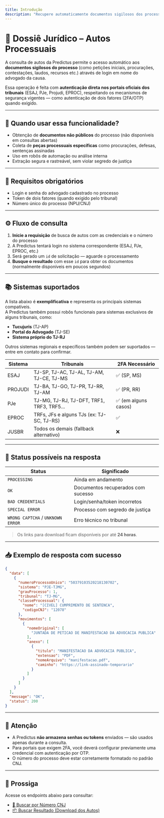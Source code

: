 ```yaml
---
title: Introdução
description: "Recupere automaticamente documentos sigilosos dos processos judiciais utilizando login de advogado e autenticação em dois fatores."
---
```


# 📂 Dossiê Jurídico – Autos Processuais

A consulta de autos da Predictus permite o acesso automático aos **documentos sigilosos do processo** (como petições iniciais, procurações, contestações, laudos, recursos etc.) através de login em nome do advogado da causa.

Essa operação é feita com **autenticação direta nos portais oficiais dos tribunais** (ESAJ, PJe, Projudi, EPROC), respeitando os mecanismos de segurança vigentes — como autenticação de dois fatores (2FA/OTP) quando exigido.

---

## 🧠 Quando usar essa funcionalidade?

- Obtenção de **documentos não públicos** do processo (não disponíveis em consultas abertas)
- Coleta de **peças processuais específicas** como procurações, defesas, sentenças assinadas
- Uso em robôs de automação ou análise interna
- Extração segura e rastreável, sem violar segredo de justiça

---

## 🔐 Requisitos obrigatórios

- Login e senha do advogado cadastrado no processo
- Token de dois fatores (quando exigido pelo tribunal)
- Número único do processo (NPU/CNJ)

---

## ⚙️ Fluxo de consulta

1. **Inicie a requisição** de busca de autos com as credenciais e o número do processo
2. A Predictus tentará login no sistema correspondente (ESAJ, PJe, EPROC, etc.)
3. Será gerado um `id` de solicitação — aguarde o processamento
4. **Busque o resultado** com esse `id` para obter os documentos (normalmente disponíveis em poucos segundos)

---

## 📚 Sistemas suportados

A lista abaixo é **exemplificativa** e representa os principais sistemas compatíveis.  
A Predictus também possui robôs funcionais para sistemas exclusivos de alguns tribunais, como:

- **Tucujuris** (TJ-AP)
- **Portal do Advogado** (TJ-SE)
- **Sistema próprio do TJ-RJ**

Outros sistemas regionais e específicos também podem ser suportados — entre em contato para confirmar.

| Sistema | Tribunais | 2FA Necessário |
|--------|-----------|----------------|
| ESAJ   | TJ-SP, TJ-AC, TJ-AL, TJ-AM, TJ-CE, TJ-MS | ✅ (SP, MS) |
| PROJUDI | TJ-BA, TJ-GO, TJ-PR, TJ-RR, TJ-AM | ✅ (PR, RR) |
| PJe    | TJ-MG, TJ-RJ, TJ-DFT, TRF1, TRF3, TRF5... | ✅ (em alguns casos) |
| EPROC  | TRFs, JFs e alguns TJs (ex: TJ-SC, TJ-RS) | ✅ |
| JUSBR  | Todos os demais (fallback alternativo) | ❌ |

---

## 🔄 Status possíveis na resposta

| Status | Significado |
|--------|-------------|
| `PROCESSING` | Ainda em andamento |
| `OK`         | Documentos recuperados com sucesso |
| `BAD CREDENTIALS` | Login/senha/token incorretos |
| `SPECIAL ERROR` | Processo com segredo de justiça |
| `WRONG CAPTCHA` / `UNKNOWN ERROR` | Erro técnico no tribunal |

> Os links para download ficam disponíveis por até **24 horas**.

---

## 📥 Exemplo de resposta com sucesso

```json
{
  "data": [
    {
      "numeroProcessoUnico": "50379103520218130702",
      "sistema": "PJE-TJMG",
      "grauProcesso": 1,
      "tribunal": "TJ-MG",
      "classeProcessual": {
        "nome": "[CIVEL] CUMPRIMENTO DE SENTENCA",
        "codigoCNJ": "12078"
      },
      "movimentos": [
        {
          "nomeOriginal": [
            "JUNTADA DE PETICAO DE MANIFESTACAO DA ADVOCACIA PUBLICA"
          ],
          "anexo": [
            {
              "titulo": "MANIFESTACAO DA ADVOCACIA PUBLICA",
              "extensao": "PDF",
              "nomeArquivo": "manifestacao.pdf",
              "caminho": "https://link-assinado-temporario"
            }
          ]
        }
      ]
    }
  ],
  "message": "OK",
  "status": 200
}
```

---

## 📄 Atenção

- A Predictus **não armazena senhas ou tokens** enviados — são usados apenas durante a consulta.
- Para portais que exigem 2FA, você deverá configurar previamente uma credencial com autenticação por OTP.
- O número do processo deve estar corretamente formatado no padrão CNJ.

---

## 🚀 Prossiga

Acesse os endpoints abaixo para consultar:

- [🔐 Buscar por Número CNJ](./recursos/buscar-autos)
- [📦 Buscar Resultado (Download dos Autos)](./recursos/buscar-resultado)
